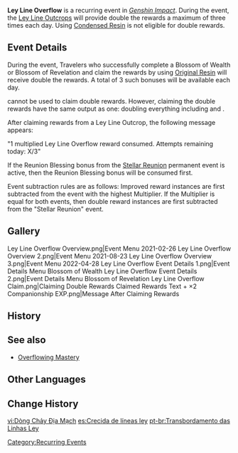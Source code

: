 '''Ley Line Overflow''' is a recurring event in ''[[Genshin Impact]]''. During the event, the [[Ley Line Outcrops]] will provide double the rewards a maximum of three times each day. Using [[Condensed Resin]] is not eligible for double rewards.
<!--
==Current Run==
{{main|Ley Line Overflow/2021-11-15}}
{{Transclude|Ley Line Overflow/2021-11-15}}
-->
==Event Details==
During the event, Travelers who successfully complete a Blossom of Wealth or Blossom of Revelation and claim the rewards by using [[Original Resin]] will receive double the rewards. A total of 3 such bonuses will be available each day.

{{Item|Condensed Resin|30}} cannot be used to claim double rewards. However, claiming the double rewards have the same output as one: doubling everything including {{Item|Companionship EXP|30}} and {{Item|Adventure EXP|30}}.

After claiming rewards from a Ley Line Outcrop, the following message appears:

"1 multiplied Ley Line Overflow reward consumed. Attempts remaining today: X/3"

If the Reunion Blessing bonus from the [[Stellar Reunion]] permanent event is active, then the Reunion Blessing bonus will be consumed first.

Event subtraction rules are as follows: Improved reward instances are first subtracted from the event with the highest Multiplier. If the Multiplier is equal for both events, then double reward instances are first subtracted  from the "Stellar Reunion" event.

==Gallery==
<gallery hideaddbutton="true" captionalign="center">
Ley Line Overflow Overview.png|Event Menu 2021-02-26
Ley Line Overflow Overview 2.png|Event Menu 2021-08-23
Ley Line Overflow Overview 3.png|Event Menu 2022-04-28
Ley Line Overflow Event Details 1.png|Event Details Menu Blossom of Wealth
Ley Line Overflow Event Details 2.png|Event Details Menu Blossom of Revelation
Ley Line Overflow Claim.png|Claiming Double Rewards
Claimed Rewards Text + ×2 Companionship EXP.png|Message After Claiming Rewards
</gallery>

==History==
{{Event History Table}}

==See also==
* [[Overflowing Mastery]]

==Other Languages==
{{Other Languages
|en      = Ley Line Overflow
|zhs     = 地脉移涌
|zhs_rm  = Dìmài Yíyǒng
|zht     = 地脈移湧
|zht_rm  = Dìmài Yíyǒng
|zh_tl   = Ley Line Overflow
|ja      = 地脈の奔流
|ja_rm   = Chimyaku no Honryuu
|ja_tl   = Torrent of the Ley Lines
|ko      = 지맥의 격류
|ko_rm   = Jimaek-ui Gyeokryu
|ko_tl   = Torrent of Vein
|es      = Crecida de líneas ley
|es_tl   = Ley Line Growth
|fr      = Reflux des lignes énergétiques
|fr_tl   = Ley Lines Reflux
|ru      = Разлив артерий земли
|ru_tl   = 
|th      = Ley Line Overflow
|vi      = Dòng Chảy {{tt|Địa Mạch|地脉}}
|vi_tl   = Flow of the Ley Lines
|de      = Hervorquellen des Flusses der Elemente
|de_tl   = Welling Up of the Flow of Elements
|id      = Ley Line Overflow
|pt      = Transbordamento das Linhas Ley
|pt_tl   = 
}}

==Change History==
{{Change History|1.3}}

[[Category:Recurring Events]]

[[vi:Dòng Chảy Địa Mạch]]
[[es:Crecida de líneas ley]]
[[pt-br:Transbordamento das Linhas Ley]]